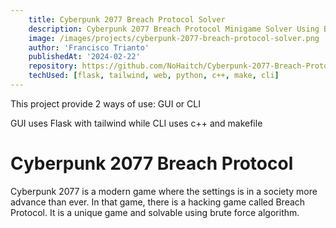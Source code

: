```yaml
---
    title: Cyberpunk 2077 Breach Protocol Solver
    description: Cyberpunk 2077 Breach Protocol Minigame Solver Using Brute Force Algorithm in c++.
    image: /images/projects/cyberpunk-2077-breach-protocol-solver.png
    author: 'Francisco Trianto'
    publishedAt: '2024-02-22'
    repository: https://github.com/NoHaitch/Cyberpunk-2077-Breach-Protocol-Solver
    techUsed: [flask, tailwind, web, python, c++, make, cli]
---
```


This project provide 2 ways of use: GUI or CLI

GUI uses Flask with tailwind while CLI uses c++ and makefile

# Cyberpunk 2077 Breach Protocol

Cyberpunk 2077 is a modern game where the settings is in a society more advance than ever.
In that game, there is a hacking game called Breach Protocol. It is a unique game and solvable using brute force algorithm.